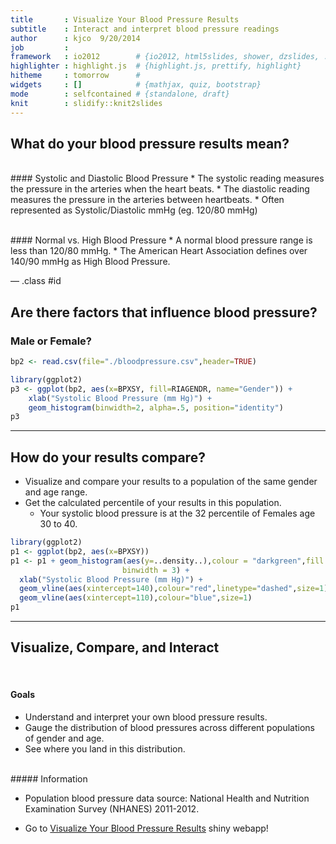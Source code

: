 ```yaml
---
title       : Visualize Your Blood Pressure Results
subtitle    : Interact and interpret blood pressure readings 
author      : kjco  9/20/2014
job         : 
framework   : io2012        # {io2012, html5slides, shower, dzslides, ...}
highlighter : highlight.js  # {highlight.js, prettify, highlight}
hitheme     : tomorrow      # 
widgets     : []            # {mathjax, quiz, bootstrap}
mode        : selfcontained # {standalone, draft}
knit        : slidify::knit2slides
---
```


## What do your blood pressure results mean?
<br>
#### Systolic and Diastolic Blood Pressure
* The systolic reading measures the pressure in the arteries when the heart beats.
* The diastolic reading measures the pressure in the arteries between heartbeats.
* Often represented as Systolic/Diastolic mmHg (eg. 120/80 mmHg)

<br>
#### Normal vs. High Blood Pressure
* A normal blood pressure range is less than 120/80 mmHg.
* The American Heart Association defines over 140/90 mmHg as High Blood Pressure.

--- .class #id 

## Are there factors that influence blood pressure?

### Male or Female?

```r
bp2 <- read.csv(file="./bloodpressure.csv",header=TRUE)

library(ggplot2)
p3 <- ggplot(bp2, aes(x=BPXSY, fill=RIAGENDR, name="Gender")) +
    xlab("Systolic Blood Pressure (mm Hg)") +
    geom_histogram(binwidth=2, alpha=.5, position="identity")
p3

```

---

## How do your results compare?
* Visualize and compare your results to a population of the same gender and age range.
* Get the calculated percentile of your results in this population.
  - Your systolic blood pressure is at the 32 percentile of Females age 30 to 40.

```r

library(ggplot2)
p1 <- ggplot(bp2, aes(x=BPXSY))
p1 <- p1 + geom_histogram(aes(y=..density..),colour = "darkgreen",fill = "white",
                         binwidth = 3) +
  xlab("Systolic Blood Pressure (mm Hg)") +
  geom_vline(aes(xintercept=140),colour="red",linetype="dashed",size=1) +
  geom_vline(aes(xintercept=110),colour="blue",size=1)
p1

```


---

## Visualize, Compare, and Interact 

<br>

#### Goals
* Understand and interpret your own blood pressure results.
* Gauge the distribution of blood pressures across different populations of gender and age.
* See where you land in this distribution.

<br>
##### Information

* Population blood pressure data source: 
National Health and Nutrition Examination Survey (NHANES) 2011-2012.

* Go to [Visualize Your Blood Pressure Results] shiny webapp!

[Visualize Your Blood Pressure Results]:https://kjco.shinyapps.io/visbp/


